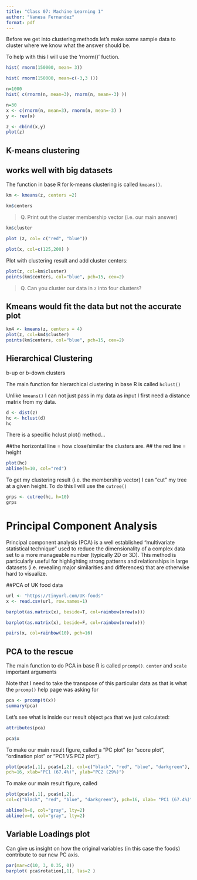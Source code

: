 ```yaml
---
title: "Class 07: Machine Learning 1"
author: "Vanesa Fernandez"
format: pdf
---
```


Before we get into clustering methods let's make some sample data to cluster where we know what the answer should be.

To help with this I will use the 'rnorm()' fuction.

```r
hist( rnorm(150000, mean= 3))
```


```r
hist( rnorm(150000, mean=c(-3,3 )))
```

```r
n=1000
hist( c(rnorm(n, mean=3), rnorm(n, mean=-3) ))
```

```r
n=30
x <- c(rnorm(n, mean=3), rnorm(n, mean=-3) )
y <- rev(x)

z <- cbind(x,y)
plot(z)
```

## K-means clustering 
## works well with big datasets

The function in base R for k-means clustering is called `kmeans()`.
            
```r
km <- kmeans(z, centers =2)
```

```r
km$centers
```

> Q. Print out the cluster membership vector (i.e. our main answer)

```r
km$cluster
```

```r
plot (z, col= c("red", "blue"))
```
```r
plot(x, col=c(125,200) )
```

Plot with clustering result and add cluster centers:
```r
plot(z, col=km$cluster)
points(km$centers, col="blue", pch=15, cex=2)
```

> Q. Can you cluster our data in `z` into four clusters?

## Kmeans would fit the data but not the accurate plot 

```r
km4 <- kmeans(z, centers = 4)
plot(z, col=km4$cluster)
points(km$centers, col="blue", pch=15, cex=2)
```

## Hierarchical Clustering 
b-up or b-down clusters

The main function for hierarchical clustering in base R is called `hclust()`

Unlike `kmeans()` I can not just pass in my data as input I first need a distance matrix from my data.

```r
d <- dist(z)
hc <- hclust(d)
hc
```

There is a specific hclust plot() method...

##the horizontal line = how close/similar the clusters are.
## the red line = height 

```r
plot(hc)
abline(h=10, col="red")
```

To get my clustering result (i.e. the membership vector) I can "cut" my tree at a given height. To do this I will use the `cutree()`

```r
grps <- cutree(hc, h=10)
grps
```

# Principal Component Analysis

Principal component analysis (PCA) is a well established "multivariate statistical technique" used to reduce the dimensionality of a complex data set to a more manageable number (typically 2D or 3D). This method is particularly useful for highlighting strong patterns and relationships in large datasets (i.e. revealing major similarities and differences) that are otherwise hard to visualize. 

##PCA of UK food data
```r
url <- "https://tinyurl.com/UK-foods"
x <- read.csv(url, row.names=1)

```

```r
barplot(as.matrix(x), beside=T, col=rainbow(nrow(x)))
```


```r
barplot(as.matrix(x), beside=F, col=rainbow(nrow(x)))
```

```r
pairs(x, col=rainbow(10), pch=16)
```

## PCA to the rescue
The main function to do PCA in base R is called `prcomp()`. `center` and `scale` important arguments

Note that I need to take the transpose of this particular data as that is what the `prcomp()` help page was asking for

```r
pca <- prcomp(t(x))
summary(pca)
```

Let's see what is inside our result object `pca` that we just calculated:

```r
attributes(pca)
```

```r
pca$x
```

To make our main result figure, called a "PC plot" (or "score plot", "ordination plot" or "PC1 VS PC2 plot").

```r
plot(pca$x[,1], pca$x[,2], col=c("black", "red", "blue", "darkgreen"),
pch=16, xlab="PC1 (67.4%)", ylab="PC2 (29%)")
```

To make our main result figure, called 

```r
plot(pca$x[,1], pca$x[,2],
col=c("black", "red", "blue", "darkgreen"), pch=16, xlab= "PC1 (67.4%)", ylab="PC2 (29%)")

abline(h=0, col="gray", lty=2)
abline(v=0, col="gray", lty=2)
```



## Variable Loadings plot

Can give us insight on how the original variables (in this case the foods) contribute to our new PC axis.

```r
par(mar=c(10, 3, 0.35, 0))
barplot( pca$rotation[,1], las=2 )
```


